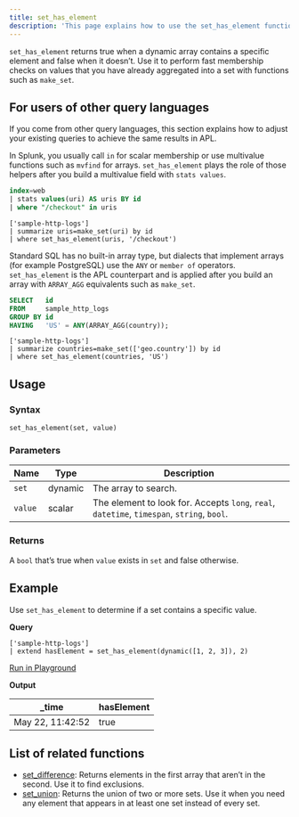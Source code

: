 ```yaml
---
title: set_has_element
description: 'This page explains how to use the set_has_element function in APL.'
---
```


`set_has_element` returns true when a dynamic array contains a specific element and false when it doesn’t. Use it to perform fast membership checks on values that you have already aggregated into a set with functions such as `make_set`.

## For users of other query languages

If you come from other query languages, this section explains how to adjust your existing queries to achieve the same results in APL.

<AccordionGroup>
<Accordion title="Splunk SPL users">

In Splunk, you usually call `in` for scalar membership or use multivalue functions such as `mvfind` for arrays. `set_has_element` plays the role of those helpers after you build a multivalue field with `stats values`.

<CodeGroup>

```sql Splunk example
index=web
| stats values(uri) AS uris BY id
| where "/checkout" in uris
````

```kusto APL equivalent
['sample-http-logs']
| summarize uris=make_set(uri) by id
| where set_has_element(uris, '/checkout')
```

</CodeGroup>

</Accordion>
<Accordion title="ANSI SQL users">

Standard SQL has no built-in array type, but dialects that implement arrays (for example PostgreSQL) use the `ANY` or `member of` operators. `set_has_element` is the APL counterpart and is applied after you build an array with `ARRAY_AGG` equivalents such as `make_set`.

<CodeGroup>

```sql SQL example
SELECT   id
FROM     sample_http_logs
GROUP BY id
HAVING   'US' = ANY(ARRAY_AGG(country));
```

```kusto APL equivalent
['sample-http-logs']
| summarize countries=make_set(['geo.country']) by id
| where set_has_element(countries, 'US')
```

</CodeGroup>

</Accordion>
</AccordionGroup>

## Usage

### Syntax

```kusto
set_has_element(set, value)
```

### Parameters

| Name    | Type    | Description                                                                                                            |
| ------- | ------- | ---------------------------------------------------------------------------------------------------------------------- |
| `set`   | dynamic | The array to search.                                                                                                   |
| `value` | scalar  | The element to look for. Accepts `long`, `real`, `datetime`, `timespan`, `string`, `bool`. |

### Returns

A `bool` that’s true when `value` exists in `set` and false otherwise.

## Example

Use `set_has_element` to determine if a set contains a specific value.

**Query**

```kusto
['sample-http-logs']
| extend hasElement = set_has_element(dynamic([1, 2, 3]), 2)
```

[Run in Playground](https://play.axiom.co/axiom-play-qf1k/query?initForm=%7B%22apl%22%3A%22%5B'sample-http-logs'%5D%20%7C%20extend%20hasElement%20%3D%20set_has_element(dynamic(%5B1%2C%202%2C%203%5D)%2C%202)%22%7D)

**Output**

| _time            | hasElement |
| ---------------- | --- |
| May 22, 11:42:52 | true |

## List of related functions

- [set_difference](apl/scalar-functions/mathematical-functions/set-difference): Returns elements in the first array that aren’t in the second. Use it to find exclusions.
- [set_union](/apl/scalar-functions/mathematical-functions/set-union): Returns the union of two or more sets. Use it when you need any element that appears in at least one set instead of every set.